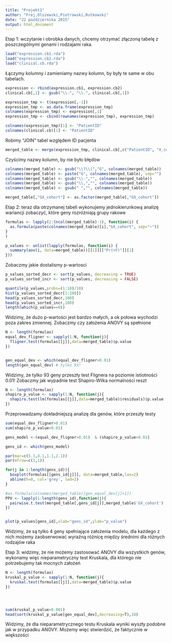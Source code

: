 ```yaml
---
title: "Projekt1"
author: "Frej,Olszewski,Piotrowski,Rutkowski"
date: "22 października 2015"
output: html_document
---
```


Etap 1: wczytanie i obrobka danych, chcemy otrzymać złączoną tabelę z 
poszczególnymi genami i rodzajami raka.
```r
load("expression.cb1.rda")
load("expression.cb2.rda")
load("clinical.cb.rda")
```

Łączymy kolumny i zamieniamy nazwy kolumn, by były te same w obu tabelach.
```r
expression <- rbind(expression.cb1, expression.cb2)
clinical.cb[,1] <- gsub("\\-", "\\.", clinical.cb[,1])

expression_tmp <- t(expression[,-1])
expression_tmp <- as.data.frame(expression_tmp)
colnames(expression_tmp) <- expression[,1]
expression_tmp <- cbind(rownames(expression_tmp), expression_tmp)

colnames(expression_tmp)[1] <- "PatientID"
colnames(clinical.cb)[1] <- "PatientID"
```

Robimy "JOIN" tabel względem ID pacjenta
```r
merged_table <- merge(expression_tmp, clinical.cb[,c("PatientID", "X_cohort")], by="PatientID")
```

Czyścimy nazwy kolumn, by nie było błędów
```r
colnames(merged_table) <- gsub("\\?\\|","G", colnames(merged_table))
colnames(merged_table) <- paste("G", colnames(merged_table), sep="")
colnames(merged_table) <- gsub("\\-","", colnames(merged_table))
colnames(merged_table) <- gsub("\\,","", colnames(merged_table))
colnames(merged_table) <- gsub(" ","", colnames(merged_table))

merged_table[,"GX_cohort"] <- as.factor(merged_table[,"GX_cohort"])
```

Etap 2: teraz dla otrzymanej tabeli wykonujemy jednokierunkową analizę wariancji
zobaczyć, które geny rozróżniają grupy rakowe
```r
formulas <- lapply(2:(ncol(merged_table)-1), function(i) {
  as.formula(paste(colnames(merged_table)[i],"GX_cohort", sep="~"))
}
)

p_values <- unlist(lapply(formulas, function(i) {
  summary(aov(i, data=merged_table))[[1]][["Pr(>F)"]][1]
}))

```
Zobaczmy jakie dostalismy p-wartosci
```r
p_values_sorted_decr <- sort(p_values, decreasing = TRUE)
p_values_sorted_incr <- sort(p_values, decreasing = FALSE)

quantile(p_values,probs=(1:10)/10)
hist(p_values_sorted_decr[1:100])
head(p_values_sorted_decr,100)
head(p_values_sorted_incr,100)
length(which(p_values==0))
```
Widzimy, że dużo p-wartości jest bardzo małych, a ok połowa wychodzi poza zakres zmiennej.
Zobaczmy czy założenia ANOVY są spełnione
```r
N <- length(formulas)
equal_dev_fligner <- sapply(1:N, function(j){
  fligner.test(formulas[[j]],data=merged_table)$p.value
})


gen_equal_dev <- which(equal_dev_fligner>0.01)
length(gen_equal_dev) # tylko 93!
```
Widzimy, że tylko 93 geny przeszły test Flignera na poziomie istiotności 0.01!
Zobaczmy jak wypadnie test Shapiro-Wilka normalności reszt
```r

N <- length(formulas)
shapiro_p_value <- sapply(1:N, function(j){
  shapiro.test(lm(formulas[[j]],data=merged_table)$residuals)$p.value
})
```

Przeprowadzamy dokładniejszą analizę dla genów, które przeszły testy
```r
sum(equal_dev_fligner>0.01)
sum(shapiro_p_value>0.01)

gens_model <-(equal_dev_fligner>0.01)  & (shapiro_p_value>0.01)

gens_id <- which(gens_model)

par(mar=c(5.1,4.1,1.1,2.1))
par(mfrow=c(1,1))

for(j in 1:length(gens_id)){
  boxplot(formulas[[gens_id[j]]], data=merged_table,las=2)
  abline(h=0, col='grey', lwd=2)
}

#as.formula(colnames(merged_table)[gen_equal_dev[j]+1])
PPV <- lapply(1:length(gens_id),function(j){
  pairwise.t.test(merged_table[,gens_id[j]],merged_table$'GX_cohort')
})


plot(p_values[gens_id],xlab="gens_id",ylab="p_value")
```
Widzimy, że są tylko 4 geny spełniające założenia modelu, dla każdego z nich
możemy zaobserwować wyraźną różnicę między średnimi dla różnych rodzajów raka

Etap 3: widzimy, że nie możemy zastosować ANOVY dla wszystkich genów, wykonamy więc
nieparametryczny test Kruskala, dla którego nie potrzebujemy tak mocnych założeń
```r
N <- length(formulas)
kruskal_p_value <- sapply(1:N, function(j){
  kruskal.test(formulas[[j]],data=merged_table)$p.value
})




sum(kruskal_p_value>0.001)
head(sort(kruskal_p_value[gen_equal_dev],decreasing=T),10)
```

Widzimy, że dla nieparametrycznego testu Kruskala wyniki wyszły podobne jak w przypadku ANOVY.
Możemy więc stwierdzić, że faktycznie w większości 


